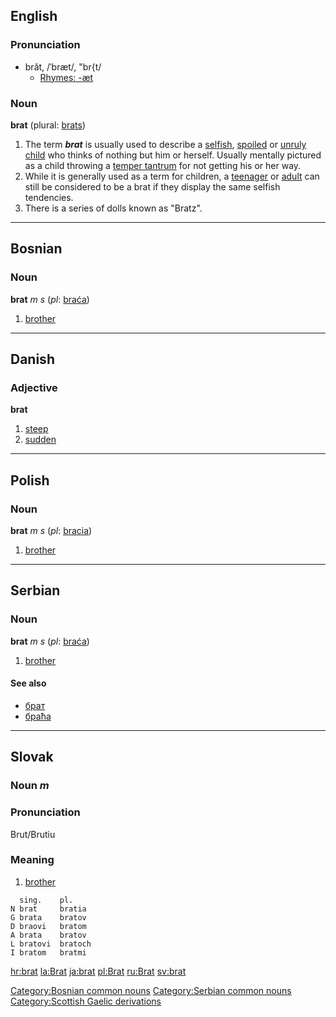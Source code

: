==English==
===Pronunciation===
*brăt, /ˈbræt/, "br{t/
**[[Rhymes:English:-æt|Rhymes: -æt]]
===Noun===
'''brat''' (plural: [[brats]])
#The term '''''brat''''' is usually used to describe a [[selfish]], [[spoil]]ed or [[unruly]] [[child]] who thinks of nothing but him or herself.  Usually mentally pictured as a child throwing a [[temper tantrum]] for not getting his or her way.
#While it is generally used as a term for children, a [[teenager]] or [[adult]] can still be considered to be a brat if they display the same selfish tendencies.
#There is a series of dolls known as "Bratz".
----
==Bosnian==
===Noun===
'''brat''' ''m s'' (''pl'': [[braća]])
#[[brother]]
[[Category:Bosnian common nouns]]
----
==Danish==
===Adjective===
'''brat'''
#[[steep]]
#[[sudden]]
----
==Polish==
===Noun===
'''brat''' ''m s'' (''pl'': [[bracia]])
#[[brother]]
----
==Serbian==
===Noun===
'''brat''' ''m s'' (''pl'': [[braća]])
#[[brother]]
====See also====
*[[брат]]
*[[браћа]]
[[Category:Serbian common nouns]]
----
==Slovak==
===Noun ''m''===
===Pronunciation===
Brut/Brutiu
===Meaning===
#[[brother]]
  <nowiki> sing.    pl.
N brat     bratia
G brata    bratov
D braovi   bratom
A brata    bratov
L bratovi  bratoch
I bratom   bratmi</nowiki>

[[Category:Scottish Gaelic derivations]]

[[hr:brat]]
[[la:Brat]]
[[ja:brat]]
[[pl:Brat]]
[[ru:Brat]]
[[sv:brat]]
